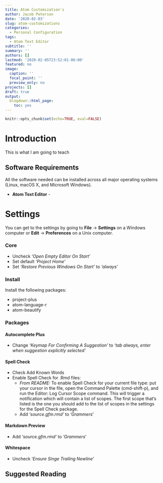 ```yaml
---
title: Atom Customization's
author: Jacob Peterson
date: '2020-02-03'
slug: atom-customizations
categories:
  - Personal Configuration
tags:
  - Atom Text Editor
subtitle: ''
summary: ''
authors: []
lastmod: '2020-02-05T23:52:01-06:00'
featured: no
image:
  caption: ''
  focal_point: ''
  preview_only: no
projects: []
draft: true
output:
  blogdown::html_page:
    toc: yes
---
```


```r
knitr::opts_chunk$set(echo=TRUE, eval=FALSE)
```


# Introduction

This is what I am going to teach


## Software Requirements

All the software needed can be installed across all major operating systems (Linux, macOS X, and Microsoft Windows).

* **Atom Text Editor** -

# Settings

You can get to the settings by going to **File** &rarr; **Settings** on a Windows computer or **Edit**  &rarr; **Preferences** on a Unix computer.

### Core
* Uncheck *'Open Empty Editor On Start'*
* Set default *'Project Home'*
* Set *'Restore Previous Windows On Start'* to *'always'*

### Install

Install the following packages:

* project-plus
* atom-language-r
* atom-beautify

### Packages

#### Autocomplete Plus
* Change *'Keymap For Confirming A Suggestion'* to *'tab always, enter when suggestion explicitly selected'*

#### Spell Check
* Check Add Known Words
* Enable Spell Check for .Rmd files:
  - *From README:* To enable Spell Check for your current file type: put your cursor in the file, open the Command Palette (cmd-shift-p), and run the Editor: Log Cursor Scope command. This will trigger a notification which will contain a list of scopes. The first scope that's listed is the one you should add to the list of scopes in the settings for the Spell Check package.
  - Add *'source.gfm.rmd'* to *'Grammers*'


#### Markdown Preview
* Add *'source.gfm.rmd'* to *'Grammers*'


#### Whitespace
* Uncheck '*Ensure Singe Trailing Newline*'


## Suggested Reading



